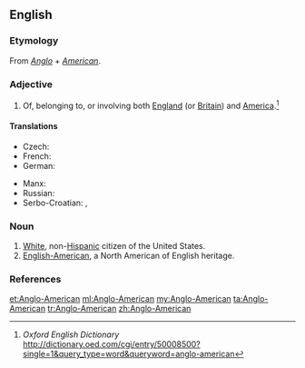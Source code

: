 ==English==

{{wikipedia}}

===Etymology===
From ''[[Anglo]]'' + ''[[American]]''.

===Adjective===
{{en-adj|head=[[Anglo]]-[[American]]|-}}

# Of, belonging to, or involving both [[England]] (or [[Britain]]) and [[America]].<ref name = OED>''Oxford English Dictionary'' [[http://dictionary.oed.com/cgi/entry/50008500?single=1&query_type=word&queryword=anglo-american]]</ref>

====Translations====
{{trans-top|of relating to England and USA}}
* Czech: {{t-|cs|angloamerický|m}}
* French: {{t-|fr|anglo-americain}}
* German: {{t+|de|angloamerikanisch}}
{{trans-mid}}
* Manx: {{t-|gv|Anglo-Americaanagh}}
* Russian: {{t+|ru|англо-американский|tr=anglo-amerikánskij|sc=Cyrl}}
* Serbo-Croatian: {{t-|sh|angloamerički}}, {{t-|sh|англоамерички}}
{{trans-bottom}}

===Noun===
{{en-noun|head=[[Anglo]]-[[American]]}}

# [[white|White]], non-[[Hispanic]] citizen of the United States.
# [[English-American]], a North American of English heritage.

===References===
<references/>

[[et:Anglo-American]]
[[ml:Anglo-American]]
[[my:Anglo-American]]
[[ta:Anglo-American]]
[[tr:Anglo-American]]
[[zh:Anglo-American]]
